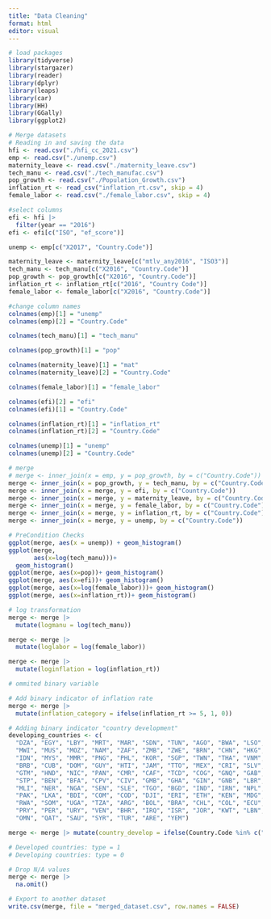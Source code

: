 ```yaml
---
title: "Data Cleaning"
format: html
editor: visual
---
```


```r
# load packages 
library(tidyverse)
library(stargazer) 
library(reader)
library(dplyr)
library(leaps)
library(car)
library(HH)
library(GGally)
library(ggplot2)
```

```r
# Merge datasets
# Reading in and saving the data
hfi <- read.csv("./hfi_cc_2021.csv")
emp <- read.csv("./unemp.csv")
maternity_leave <- read.csv("./maternity_leave.csv")
tech_manu <- read.csv("./tech_manufac.csv")
pop_growth <- read.csv("./Population_Growth.csv")
inflation_rt <- read_csv("inflation_rt.csv", skip = 4)
female_labor <- read.csv("./female_labor.csv", skip = 4)

#select columns
efi <- hfi |>
  filter(year == "2016")
efi <- efi[c("ISO", "ef_score")]

unemp <- emp[c("X2017", "Country.Code")]

maternity_leave <- maternity_leave[c("mtlv_any2016", "ISO3")]
tech_manu <- tech_manu[c("X2016", "Country.Code")]
pop_growth <- pop_growth[c("X2016", "Country.Code")]
inflation_rt <- inflation_rt[c("2016", "Country Code")]
female_labor <- female_labor[c("X2016", "Country.Code")]

#change column names
colnames(emp)[1] = "unemp"
colnames(emp)[2] = "Country.Code"

colnames(tech_manu)[1] = "tech_manu"

colnames(pop_growth)[1] = "pop"

colnames(maternity_leave)[1] = "mat"
colnames(maternity_leave)[2] = "Country.Code"

colnames(female_labor)[1] = "female_labor"

colnames(efi)[2] = "efi"
colnames(efi)[1] = "Country.Code"

colnames(inflation_rt)[1] = "inflation_rt"
colnames(inflation_rt)[2] = "Country.Code"

colnames(unemp)[1] = "unemp"
colnames(unemp)[2] = "Country.Code"

# merge
# merge <- inner_join(x = emp, y = pop_growth, by = c("Country.Code"))
merge <- inner_join(x = pop_growth, y = tech_manu, by = c("Country.Code"))
merge <- inner_join(x = merge, y = efi, by = c("Country.Code"))
merge <- inner_join(x = merge, y = maternity_leave, by = c("Country.Code"))
merge <- inner_join(x = merge, y = female_labor, by = c("Country.Code"))
merge <- inner_join(x = merge, y = inflation_rt, by = c("Country.Code"))
merge <- inner_join(x = merge, y = unemp, by = c("Country.Code"))
```

```r
# PreCondition Checks
ggplot(merge, aes(x = unemp)) + geom_histogram() 
ggplot(merge, 
       aes(x=log(tech_manu)))+ 
  geom_histogram() 
ggplot(merge, aes(x=pop))+ geom_histogram() 
ggplot(merge, aes(x=efi))+ geom_histogram() 
ggplot(merge, aes(x=log(female_labor)))+ geom_histogram() 
ggplot(merge, aes(x=inflation_rt))+ geom_histogram() 
```

```r
# log transformation
merge <- merge |>
  mutate(logmanu = log(tech_manu))

merge <- merge |>
  mutate(loglabor = log(female_labor))

merge <- merge |>
  mutate(loginflation = log(inflation_rt))

# ommited binary variable
```

```r
# Add binary indicator of inflation rate
merge <- merge |>
  mutate(inflation_category = ifelse(inflation_rt >= 5, 1, 0))
```

```r
# Adding binary indicator "country development"
developing_countries <- c(
  "DZA", "EGY", "LBY", "MRT", "MAR", "SDN", "TUN", "AGO", "BWA", "LSO",
  "MWI", "MUS", "MOZ", "NAM", "ZAF", "ZMB", "ZWE", "BRN", "CHN", "HKG",
  "IDN", "MYS", "MMR", "PNG", "PHL", "KOR", "SGP", "TWN", "THA", "VNM",
  "BRB", "CUB", "DOM", "GUY", "HTI", "JAM", "TTO", "MEX", "CRI", "SLV",
  "GTM", "HND", "NIC", "PAN", "CMR", "CAF", "TCD", "COG", "GNQ", "GAB",
  "STP", "BEN", "BFA", "CPV", "CIV", "GMB", "GHA", "GIN", "GNB", "LBR",
  "MLI", "NER", "NGA", "SEN", "SLE", "TGO", "BGD", "IND", "IRN", "NPL",
  "PAK", "LKA", "BDI", "COM", "COD", "DJI", "ERI", "ETH", "KEN", "MDG",
  "RWA", "SOM", "UGA", "TZA", "ARG", "BOL", "BRA", "CHL", "COL", "ECU",
  "PRY", "PER", "URY", "VEN", "BHR", "IRQ", "ISR", "JOR", "KWT", "LBN",
  "OMN", "QAT", "SAU", "SYR", "TUR", "ARE", "YEM")

merge <- merge |> mutate(country_develop = ifelse(Country.Code %in% c("AUT", "BEL", "DNK", "FIN", "FRA", "DEU", "GRC", "IRL", "ITA", "LUX", "NLD", "PRT", "ESP", "SWE", "GBR", "BGR", "HRV", "CYP", "CZE", "EST", "HUN", "LVA", "LTU", "MLT", "POL", "ROU", "SVK", "SVN", "ISL", "NOR", "CHE", "AUS", "CAN", "JPN", "NZL", "USA"), 1, 0))

# Developed countries: type = 1
# Developing countries: type = 0
```

```r
# Drop N/A values
merge <- merge |>
  na.omit()
```

```r
# Export to another dataset
write.csv(merge, file = "merged_dataset.csv", row.names = FALSE)
```
